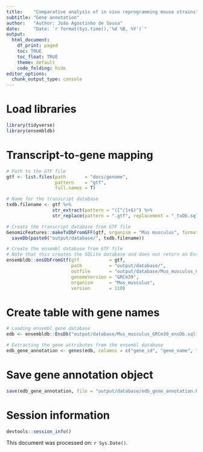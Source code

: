 ```yaml
---
title:    "Comparative analysis of in vivo reprogramming mouse strains"
subtitle: "Gene annotation"
author:   "Author: João Agostinho de Sousa"
date:     "Date: `r format(Sys.time(),'%d %B, %Y')`"
output:
  html_document:
    df_print: paged
    toc: TRUE
    toc_float: TRUE
    theme: default
    code_folding: hide
editor_options:
  chunk_output_type: console
---
```


# Load libraries
```r

library(tidyverse)
library(ensembldb)

```

# Transcript-to-gene mapping
```r

# Path to the GTF file 
gtf <- list.files(path       = "docs/genome",
                  pattern    = "gtf",
                  full.names = T)

# Name for the transcript database 
txdb.filename <- gtf %>%
                 str_extract(pattern = "([^/]+$)") %>%
                 str_replace(pattern = ".gtf", replacement = "_txDb.sqlite")

# Create the transcript database from GTF file
GenomicFeatures::makeTxDbFromGFF(gtf, organism = "Mus musculus", format = "gtf") %>%
  saveDb(paste0("output/database/", txdb.filename))

# Create the ensembl database from GTF file
# Note that this creates the SQLite database and does not return an EnsDb.
ensembldb::ensDbFromGtf(gtf           = gtf,
                        path          = "output/database/",
                        outfile       = "output/database/Mus_musculus_GRCm39_ensDb.sqlite",
                        genomeVersion = "GRCm39",
                        organism      = "Mus_musculus",
                        version       = 110)

```

# Create table with gene names
```r

# Loading ensembl gene database
edb <- ensembldb::EnsDb("output/database/Mus_musculus_GRCm39_ensDb.sqlite")

# Extracting the gene attributes from the ensembl database 
edb_gene_annotation <- genes(edb, columns = c("gene_id", "gene_name", "gene_biotype")) %>% as.data.frame()

```

# Save gene annotation object
```r

save(edb_gene_annotation, file = "output/database/edb_gene_annotation.RData")

```

# Session information
```r

devtools::session_info()

```

This document was processed on: `r Sys.Date()`.
